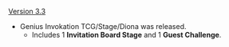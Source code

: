 {{Change History/Header}}
[[Version 3.3]]
* Genius Invokation TCG/Stage/Diona was released.
** Includes 1 '''Invitation Board Stage''' and 1 '''Guest Challenge'''.